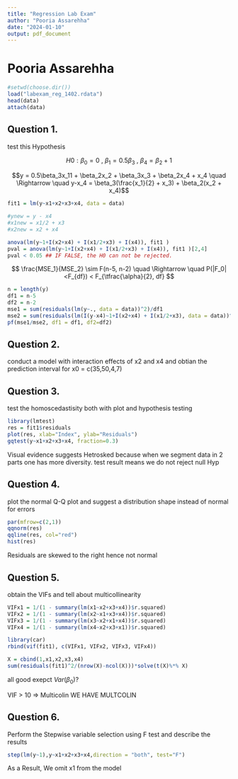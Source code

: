 ```yaml
---
title: "Regression Lab Exam"
author: "Pooria Assarehha"
date: "2024-01-10"
output: pdf_document
---
```

# Pooria Assarehha

```r
#setwd(choose.dir())
load("labexam_reg_1402.rdata")
head(data)
attach(data)
```

## Question 1. 

test this Hypothesis

$$ H0 : \beta_0 = 0 \ , \ \beta_1 = 0.5\beta_3 \ , \ \beta_4 = \beta_2 + 1 $$

$$y = 0.5\beta_3x_11 + \beta_2x_2 + \beta_3x_3 + \beta_2x_4 + x_4 \quad \Rightarrow \quad y-x_4 = \beta_3(\frac{x_1}{2} + x_3) + \beta_2(x_2 + x_4)$$ 

```r
fit1 = lm(y~x1+x2+x3+x4, data = data)

#ynew = y - x4 
#x1new = x1/2 + x3
#x2new = x2 + x4

anova(lm(y~1+I(x2+x4) + I(x1/2+x3) + I(x4)), fit1 )
pval = anova(lm(y~1+I(x2+x4) + I(x1/2+x3) + I(x4)), fit1 )[2,4]
pval < 0.05 ## IF FALSE, the H0 can not be rejected. 
```

$$
\frac{MSE_1}{MSE_2} \sim F(n-5, n-2) \quad \Rightarrow \quad P(|F_0|<F_{df}) < F_{\tfrac{\alpha}{2}, df} 
$$

```r
n = length(y)
df1 = n-5
df2 = n-2
mse1 = sum(residuals(lm(y~., data = data))^2)/df1
mse2 = sum(residuals(lm(I(y-x4)~1+I(x2+x4) + I(x1/2+x3), data = data))^2)/df2
pf(mse1/mse2, df1 = df1, df2=df2) 
```
## Question 2. 
conduct a model with interaction effects of x2 and x4 and obtian the prediction interval for x0 = c(35,50,4,7)




## Question 3. 
test the homoscedastisity both with plot and hypothesis testing

```r
library(lmtest)
res = fit1$residuals
plot(res, xlab="Index", ylab="Residuals")
gqtest(y~x1+x2+x3+x4, fraction=0.3)
```

Visual evidence suggests Hetrosked because when we segment data in 2 parts one has more diversity. test result means we do not reject null Hyp

## Question 4. 
plot the normal Q-Q plot and suggest a distribution shape instead of normal for errors

```r
par(mfrow=c(2,1))
qqnorm(res)
qqline(res, col="red")
hist(res)
```

 Residuals are skewed to the right hence not normal


## Question 5. 
obtain the VIFs and tell about multicollinearity 

```r
VIFx1 = 1/(1 - summary(lm(x1~x2+x3+x4))$r.squared)
VIFx2 = 1/(1 - summary(lm(x2~x1+x3+x4))$r.squared)
VIFx3 = 1/(1 - summary(lm(x3~x2+x1+x4))$r.squared)
VIFx4 = 1/(1 - summary(lm(x4~x2+x3+x1))$r.squared)

library(car)
rbind(vif(fit1), c(VIFx1, VIFx2, VIFx3, VIFx4))

X = cbind(1,x1,x2,x3,x4)
sum(residuals(fit1)^2/(nrow(X)-ncol(X)))*solve(t(X)%*% X)
```
all good exepct $Var(\beta_0)$? 

VIF > 10 => Multicolin  WE HAVE MULTCOLIN

## Question 6. 
Perform the Stepwise variable selection using F test and describe the results

```r
step(lm(y~1),y~x1+x2+x3+x4,direction = "both", test="F")
```

As a Result, We omit x1 from the model




